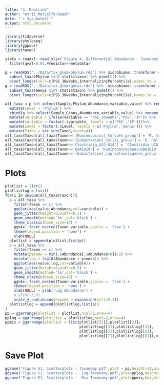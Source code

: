 ---
title: "3. Maaslin2"
author: "Avril Metcalfe-Roach"
date: "`r Sys.Date()`"
output: html_document
---

```{r}
library(tidyverse)
library(phyloseq)
library(ggpubr)
library(haven)

stats = readxl::read_xlsx('Figure 4. Differential Abundance - Taxonomy.xlsx') %>% 
  filter(qval<0.05,Predictor==metadata)

p = readRDS('../Data/tax_glom/phylum.rds') %>% microbiome::transform('compositional') %>% 
  subset_taxa(Phylum %in% stats$taxon) %>% psmelt() %>% 
  pivot_longer(cols=c(PSS_36weeks,InternalizingPercentile),names_to = 'variable',values_to = 'value')
g = readRDS('../Data/tax_glom/genus.rds') %>%  microbiome::transform('compositional') %>% 
  subset_taxa(Genus %in% stats$taxon) %>% psmelt() %>% 
  pivot_longer(cols=c(PSS_36weeks,InternalizingPercentile),names_to = 'variable',values_to = 'value')

all_taxa = p %>% select(Sample,Phylum,Abundance,variable,value) %>% rename(Taxon = Phylum) %>% 
  mutate(Level = 'Phylum') %>% 
  rbind(g %>% select(Sample,Genus,Abundance,variable,value) %>% rename(Taxon = Genus) %>% mutate(Level = 'Genus')) %>% 
  mutate(variable = ifelse(variable == 'PSS_36weeks','PSS','IP')) %>% 
  mutate(variable = factor(.$variable, levels = c('PSS','IP')))%>% 
  mutate(Level = factor(.$Level, levels = c('Phylum','Genus'))) %>% 
  mutate(Taxon = str_sub(Taxon,start=4))
all_taxa$Taxon[all_taxa$Taxon=='[Ruminococcus]_torques_group'] = 'R. torques'
all_taxa$Taxon[all_taxa$Taxon=='[Eubacterium]_hallii_group'] = 'E. hallii'
all_taxa$Taxon[all_taxa$Taxon=='Clostridia_UCG-014'] = 'Clostridia UCG-014'
all_taxa$Taxon[all_taxa$Taxon=='UBA1819'] = 'Ruminococcaceae\nUBA1819'
all_taxa$Taxon[all_taxa$Taxon=='[Eubacterium]_coprostanoligenes_group'] = 'E. coprostanoligenes'
```

# Plots 

```{r}
plotlist = list()
plotlistlog = list()
for(i in unique(all_taxa$Taxon)){
  p = all_taxa %>% 
    filter(Taxon == i) %>% 
    ggplot(aes(value,Abundance,col=variable)) +
    geom_jitter(height=0,width=0.5) +
    geom_smooth(method='lm',col='black') +
    theme_classic(base_size=18) +
    ggh4x::facet_nested(Taxon~variable,scales = 'free') +
    theme(legend.position = 'none') +
    xlab(NULL)
  plotlist = append(plotlist,list(p))
  p = all_taxa %>% 
    filter(Taxon == i) %>% 
    mutate(pseudo = min(.$Abundance[.$Abundance>0])/2) %>% 
    mutate(log = log10(Abundance + pseudo)) %>% 
    ggplot(aes(value,log,col=variable)) +
    geom_jitter(height=0,width=0.5) +
    geom_smooth(method='lm',col='black') +
    theme_classic(base_size=18) +
    ggh4x::facet_nested(Taxon~variable,scales = 'free') +
    theme(legend.position = 'none') +
    xlab(NULL) + ylab('Log Abundance') +
    # ylim(-5,0)
    scale_y_continuous(expand = expansion(mult=0.1))
  plotlistlog = append(plotlistlog,list(p))
}
pp = ggarrange(plotlist = plotlist,ncol=2,nrow=4)
pplog = ggarrange(plotlist = plotlistlog,ncol=2,nrow=4)
ppmix = ggarrange(plotlist = list(plotlist[[1]],plotlist[[2]],
                                  plotlistlog[[3]],plotlistlog[[4]],
                                  plotlistlog[[5]],plotlistlog[[6]],
                                  plotlistlog[[7]],plotlistlog[[8]]),ncol=2,nrow=4)
```

# Save Plot

```{r}
ggsave('Figure S1. Scatterplots - Taxonomy.pdf',plot = pp,height=12,width=10,dpi=600)
ggsave('Figure S1. Scatterplots -  Log Taxonomy.pdf',plot=pplog,height=12,width=10,dpi=600)
ggsave('Figure S1. Scatterplots -  Mix Taxonomy.pdf',plot=ppmix,height=12,width=10,dpi=600)
```
